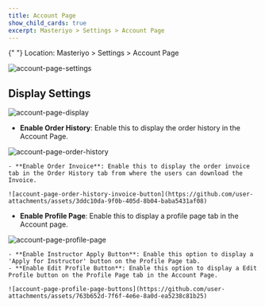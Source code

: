 ```yaml
---
title: Account Page
show_child_cards: true
excerpt: Masteriyo > Settings > Account Page
---
```


<Callout>
  {" "}  
Location: Masteriyo > Settings > Account Page
</Callout>

![account-page-settings](https://github.com/user-attachments/assets/8bc74fb2-0fff-4c1d-809d-5eeeed0759f1)

## Display Settings

![account-page-display](https://github.com/user-attachments/assets/814542e4-2924-433d-b603-76524882a144)

- **Enable Order History**: Enable this to display the order history in the Account Page.

![account-page-order-history](https://github.com/user-attachments/assets/4f68fef3-a819-4201-bde0-d14be0610139)

    - **Enable Order Invoice**: Enable this to display the order invoice tab in the Order History tab from where the users can download the Invoice.

    ![account-page-order-history-invoice-button](https://github.com/user-attachments/assets/3ddc10da-9f0b-405d-8b04-baba5431af08)

- **Enable Profile Page**: Enable this to display a profile page tab in the Account page.

![account-page-profile-page](https://github.com/user-attachments/assets/dd9d585d-9daf-45bf-817f-72364f3450a4)

    - **Enable Instructor Apply Button**: Enable this option to display a 'Apply for Instructor' button on the Profile Page tab.
    - **Enable Edit Profile Button**: Enable this option to display a Edit Profile button on the Profile Page tab in the Account Page.

    ![account-page-profile-page-buttons](https://github.com/user-attachments/assets/763b652d-7f6f-4e6e-8a0d-ea5238c81b25)
